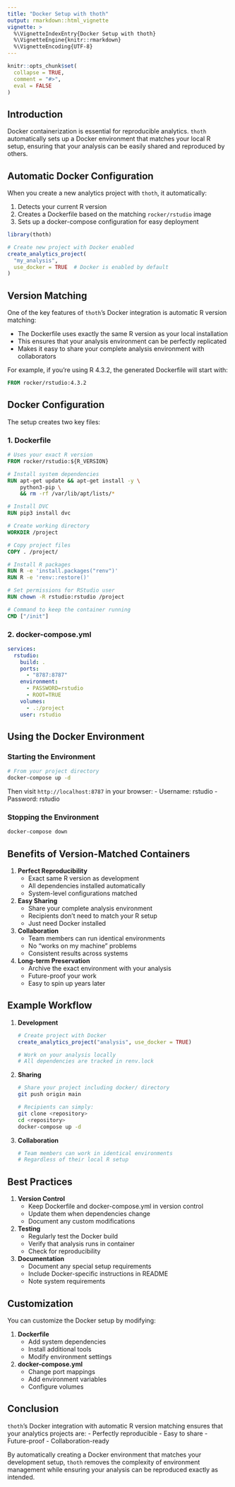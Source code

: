 ```yaml
---
title: "Docker Setup with thoth"
output: rmarkdown::html_vignette
vignette: >
  %\VignetteIndexEntry{Docker Setup with thoth}
  %\VignetteEngine{knitr::rmarkdown}
  %\VignetteEncoding{UTF-8}
---
```


```r
knitr::opts_chunk$set(
  collapse = TRUE,
  comment = "#>",
  eval = FALSE
)
```


## Introduction

Docker containerization is essential for reproducible analytics. `thoth` automatically sets up a Docker environment that matches your local R setup, ensuring that your analysis can be easily shared and reproduced by others.

## Automatic Docker Configuration

When you create a new analytics project with `thoth`, it automatically:

1. Detects your current R version
2. Creates a Dockerfile based on the matching `rocker/rstudio` image
3. Sets up a docker-compose configuration for easy deployment

```r
library(thoth)

# Create new project with Docker enabled
create_analytics_project(
  "my_analysis",
  use_docker = TRUE  # Docker is enabled by default
)
```

## Version Matching

One of the key features of `thoth`'s Docker integration is automatic R version matching:

- The Dockerfile uses exactly the same R version as your local installation
- This ensures that your analysis environment can be perfectly replicated
- Makes it easy to share your complete analysis environment with collaborators

For example, if you're using R 4.3.2, the generated Dockerfile will start with:

```dockerfile
FROM rocker/rstudio:4.3.2
```

## Docker Configuration

The setup creates two key files:

### 1. Dockerfile

```dockerfile
# Uses your exact R version
FROM rocker/rstudio:${R_VERSION}

# Install system dependencies
RUN apt-get update && apt-get install -y \
    python3-pip \
    && rm -rf /var/lib/apt/lists/*

# Install DVC
RUN pip3 install dvc

# Create working directory
WORKDIR /project

# Copy project files
COPY . /project/

# Install R packages
RUN R -e 'install.packages("renv")'
RUN R -e 'renv::restore()'

# Set permissions for RStudio user
RUN chown -R rstudio:rstudio /project

# Command to keep the container running
CMD ["/init"]
```

### 2. docker-compose.yml

```yaml
services:
  rstudio:
    build: .
    ports:
      - "8787:8787"
    environment:
      - PASSWORD=rstudio
      - ROOT=TRUE
    volumes:
      - .:/project
    user: rstudio
```

## Using the Docker Environment

### Starting the Environment

```bash
# From your project directory
docker-compose up -d
```

Then visit `http://localhost:8787` in your browser:
- Username: rstudio
- Password: rstudio

### Stopping the Environment

```bash
docker-compose down
```

## Benefits of Version-Matched Containers

1. **Perfect Reproducibility**
   - Exact same R version as development
   - All dependencies installed automatically
   - System-level configurations matched

2. **Easy Sharing**
   - Share your complete analysis environment
   - Recipients don't need to match your R setup
   - Just need Docker installed

3. **Collaboration**
   - Team members can run identical environments
   - No "works on my machine" problems
   - Consistent results across systems

4. **Long-term Preservation**
   - Archive the exact environment with your analysis
   - Future-proof your work
   - Easy to spin up years later

## Example Workflow

1. **Development**
   ```r
   # Create project with Docker
   create_analytics_project("analysis", use_docker = TRUE)
   
   # Work on your analysis locally
   # All dependencies are tracked in renv.lock
   ```

2. **Sharing**
   ```bash
   # Share your project including docker/ directory
   git push origin main
   
   # Recipients can simply:
   git clone <repository>
   cd <repository>
   docker-compose up -d
   ```

3. **Collaboration**
   ```r
   # Team members can work in identical environments
   # Regardless of their local R setup
   ```

## Best Practices

1. **Version Control**
   - Keep Dockerfile and docker-compose.yml in version control
   - Update them when dependencies change
   - Document any custom modifications

2. **Testing**
   - Regularly test the Docker build
   - Verify that analysis runs in container
   - Check for reproducibility

3. **Documentation**
   - Document any special setup requirements
   - Include Docker-specific instructions in README
   - Note system requirements

## Customization

You can customize the Docker setup by modifying:

1. **Dockerfile**
   - Add system dependencies
   - Install additional tools
   - Modify environment settings

2. **docker-compose.yml**
   - Change port mappings
   - Add environment variables
   - Configure volumes

## Conclusion

`thoth`'s Docker integration with automatic R version matching ensures that your analytics projects are:
- Perfectly reproducible
- Easy to share
- Future-proof
- Collaboration-ready

By automatically creating a Docker environment that matches your development setup, `thoth` removes the complexity of environment management while ensuring your analysis can be reproduced exactly as intended. 

